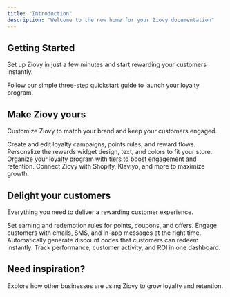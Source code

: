 ```yaml
---
title: "Introduction"
description: "Welcome to the new home for your Ziovy documentation"
---
```


## Getting Started

Set up Ziovy in just a few minutes and start rewarding your customers instantly.

<Card title="Start here" icon="rocket" horizontal href="/quickstart">
  Follow our simple three-step quickstart guide to launch your loyalty program.
</Card>

## Make Ziovy yours

Customize Ziovy to match your brand and keep your customers engaged.

<Columns cols={2}>
  <Card title="Edit campaigns" icon="pen-to-square" href="/campaigns">
    Create and edit loyalty campaigns, points rules, and reward flows.
  </Card>
  <Card title="Customize your widget" icon="palette" href="/widget/settings">
    Personalize the rewards widget design, text, and colors to fit your store.
  </Card>
  <Card title="Set up tiers" icon="map" href="/essentials/tiers">
    Organize your loyalty program with tiers to boost engagement and retention.
  </Card>
  <Card title="Integrations" icon="terminal" href="/integrations">
    Connect Ziovy with Shopify, Klaviyo, and more to maximize growth.
  </Card>
</Columns>

## Delight your customers

Everything you need to deliver a rewarding customer experience.

<Columns cols={2}>
  <Card title="Points & rewards" icon="gift" href="/essentials/rewards">
    Set earning and redemption rules for points, coupons, and offers.
  </Card>
  <Card title="Notifications" icon="bell" href="/essentials/notifications">
    Engage customers with emails, SMS, and in-app messages at the right time.
  </Card>
  <Card title="Coupons" icon="ticket" href="/essentials/coupons">
    Automatically generate discount codes that customers can redeem instantly.
  </Card>
  <Card title="Analytics" icon="chart-line" href="/analytics">
    Track performance, customer activity, and ROI in one dashboard.
  </Card>
</Columns>

## Need inspiration?

<Card title="See Ziovy in action" icon="stars" href="https://ziovy.com/customers">
  Explore how other businesses are using Ziovy to grow loyalty and retention.
</Card>
